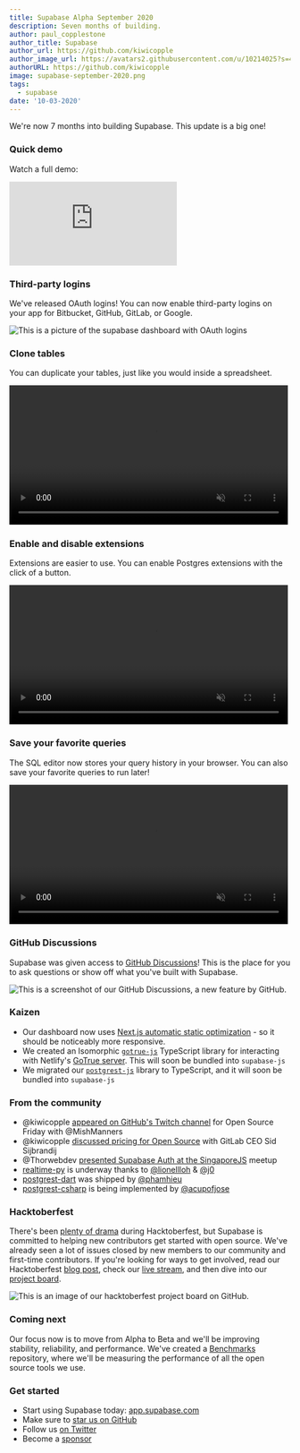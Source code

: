 ```yaml
---
title: Supabase Alpha September 2020
description: Seven months of building.
author: paul_copplestone
author_title: Supabase
author_url: https://github.com/kiwicopple
author_image_url: https://avatars2.githubusercontent.com/u/10214025?s=400&u=c6775be2ae667e2acae3ccd347fed62bb3f5b3e7&v=4
authorURL: https://github.com/kiwicopple
image: supabase-september-2020.png
tags:
  - supabase
date: '10-03-2020'
---
```


We're now 7 months into building Supabase. This update is a big one!

### Quick demo

Watch a full demo:

<div className="video-container">
  <iframe
    className="w-full"
    src="https://www.loom.com/embed/c7d66ae1f4c1458d964147c5c58aad59"
    frameBorder="0"
    allowFullScreen
  ></iframe>
</div>

### Third-party logins

We've released OAuth logins! You can now enable third-party logins on your app for Bitbucket, GitHub, GitLab, or Google.

![This is a picture of the supabase dashboard with OAuth logins](/images/blog/supabase-oauth-logins.png)

### Clone tables

You can duplicate your tables, just like you would inside a spreadsheet.

<video width="99%" autoPlay="autoplay" muted playsInline controls={true}>
  <source
    src="https://xguihxuzqibwxjnimxev.supabase.co/storage/v1/object/public/videos/docs/duplicate-tables.mp4"
    type="video/mp4"
    muted
    playsInline
  />
</video>

### Enable and disable extensions

Extensions are easier to use. You can enable Postgres extensions with the click of a button.

<video width="99%" autoPlay="autoplay" muted playsInline controls={true}>
  <source
    src="https://xguihxuzqibwxjnimxev.supabase.co/storage/v1/object/public/videos/docs/toggle-extensions.mp4"
    type="video/mp4"
    muted
    playsInline
  />
</video>

### Save your favorite queries

The SQL editor now stores your query history in your browser. You can also save your favorite queries to run later!

<video width="99%" autoPlay="autoplay" muted playsInline controls={true}>
  <source
    src="https://xguihxuzqibwxjnimxev.supabase.co/storage/v1/object/public/videos/docs/favorites.mp4"
    type="video/mp4"
    muted
    playsInline
  />
</video>

### GitHub Discussions

Supabase was given access to [GitHub Discussions](https://github.com/supabase/supabase/discussions)! This is the place for you to ask questions or show off what you've built with Supabase.

![This is a screenshot of our GitHub Discussions, a new feature by GitHub.](/images/blog/supabase-github-discussions.png)

### Kaizen

- Our dashboard now uses [Next.js automatic static optimization](https://nextjs.org/docs/advanced-features/automatic-static-optimization) - so it should be noticeably more responsive.
- We created an Isomorphic [`gotrue-js`](https://github.com/supabase/gotrue-js/) TypeScript library for interacting with Netlify's [GoTrue server](https://github.com/netlify/gotrue). This will soon be bundled into `supabase-js`
- We migrated our [`postgrest-js`](https://github.com/supabase/postgrest-js/) library to TypeScript, and it will soon be bundled into `supabase-js`

### From the community

- @kiwicopple [appeared on GitHub's Twitch channel](https://www.twitch.tv/github/video/751281550) for Open Source Friday with @MishManners
- @kiwicopple [discussed pricing for Open Source](https://www.youtube.com/watch?v=PLhI6cccBQA) with GitLab CEO Sid Sijbrandij
- @Thorwebdev [presented Supabase Auth at the SingaporeJS](https://www.youtube.com/watch?v=LUMxJ4w-MUU) meetup
- [realtime-py](https://github.com/lionellloh/realtime-py) is underway thanks to [@lionellloh](https://github.com/lionellloh) & [@j0](https://github.com/j0)
- [postgrest-dart](https://github.com/supabase/postgrest-dart) was shipped by [@phamhieu](https://github.com/phamhieu)
- [postgrest-csharp](https://github.com/supabase/postgrest-csharp) is being implemented by [@acupofjose](https://github.com/acupofjose)

### Hacktoberfest

There's been [plenty of drama](https://hacktoberfest.digitalocean.com/hacktoberfest-update) during Hacktoberfest, but Supabase is committed to helping new contributors get started with open source. We've already seen a lot of issues closed by new members to our community and first-time contributors. If you're looking for ways to get involved, read our Hacktoberfest [blog post](/blog/supabase-hacktoberfest-2020), check our [live stream](https://www.youtube.com/watch?v=3_xRLTjvEiE&t=60s), and then dive into our [project board](https://github.com/orgs/supabase/projects/5).

![This is an image of our hacktoberfest project board on GitHub.](/images/blog/supabase-hacktoberfest-board.png)

### Coming next

Our focus now is to move from Alpha to Beta and we'll be improving stability, reliability, and performance. We've created a [Benchmarks](https://github.com/supabase/benchmarks/) repository, where we'll be measuring the performance of all the open source tools we use.

### Get started

- Start using Supabase today: [app.supabase.com](https://app.supabase.com/)
- Make sure to [star us on GitHub](https://github.com/supabase/supabase)
- Follow us [on Twitter](https://twitter.com/supabase)
- Become a [sponsor](https://github.com/sponsors/supabase)
